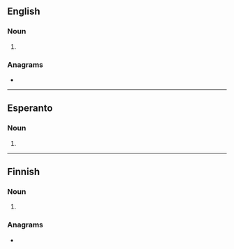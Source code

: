 ==English==

===Noun===
{{en-noun|-}}

# {{lb|en|US|dialect}} {{alternative form of|suppawn|lang=en}}

===Anagrams===
* {{anagrams|en|a=enops|nopes|opens|peons|pones}}

----

==Esperanto==

===Noun===
{{eo-head}}

# {{eo-form of|sep|on}}

----

==Finnish==

===Noun===
{{head|fi|noun form}}

# {{fi-form of|seppo|case=genitive|pl=singular}}

===Anagrams===
* {{anagrams|fi|peson|sopen}}